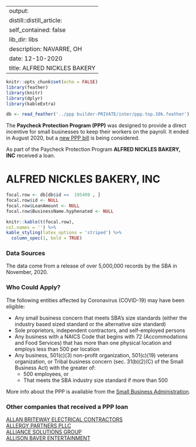 
---
output:
  distill::distill_article:
    self_contained: false
    lib_dir: libs
description: NAVARRE, OH 
date: 12-10-2020
title: ALFRED NICKLES BAKERY 
---




```r
knitr::opts_chunk$set(echo = FALSE)
library(feather)
library(knitr)
library(dplyr)
library(kableExtra)

db <- read_feather('../ppp builder-PRIVATE/inter/ppp.top.10k.feather')

```



The **Paycheck Protection Program (PPP)** was designed to provide a direct incentive for small businesses to keep their workers on the payroll. It ended in August 2020, but a [new PPP bill](https://thehill.com/policy/finance/529092-bipartisan-support-for-new-ppp-loans-gains-momentum-in-congress) is being considered.

As part of the Paycheck Protection Program **ALFRED NICKLES BAKERY, INC** received a loan.


# ALFRED NICKLES BAKERY, INC 

```r
focal.row <- db[db$id ==  195499 , ]
focal.row$id <- NULL
focal.row$LoanAmount <- NULL
focal.row$BusinessName.hyphenated <- NULL

knitr::kable(t(focal.row), 
col.names = '') %>%
kable_styling(latex_options = 'striped') %>%
  column_spec(1, bold = TRUE)


```

### Data Sources

The data come from a release of over 5,000,000 records by the SBA in November, 2020.


### Who Could Apply?

The following entities affected by Coronavirus (COVID-19) may have been eligible:

+ Any small business concern that meets SBA’s size standards (either the industry based sized standard or the alternative size standard)
+ Sole proprietors, independent contractors, and self-employed persons
+ Any business with a NAICS Code that begins with 72 (Accommodations and Food Services) that has more than one physical location and employs less than 500 per location
+ Any business, 501(c)(3) non-profit organization, 501(c)(19) veterans organization, or Tribal business concern (sec. 31(b)(2)(C) of the Small Business Act) with the greater of:
  + 500 employees, or 
  + That meets the SBA industry size standard if more than 500


More info about the PPP is available from the [Small Business Administration](https://www.sba.gov/funding-programs/loans/coronavirus-relief-options/paycheck-protection-program).

 
### Other companies that received a PPP loan 
   
 [ALLAN BRITEWAY ELECTRICAL CONTRACTORS](/Paycheck-Protection-Program/214297-ALLAN-BRITEWAY-ELECTRICAL-CONTRACTORS) <br> [ALLERGY PARTNERS PLLC](/Paycheck-Protection-Program/218911-ALLERGY-PARTNERS-PLLC) <br> [ALLIANCE SOLUTIONS GROUP](/Paycheck-Protection-Program/220863-ALLIANCE-SOLUTIONS-GROUP) <br> [ALLISON BAVER ENTERTAINMENT](/Paycheck-Protection-Program/223010-ALLISON-BAVER-ENTERTAINMENT) <br>